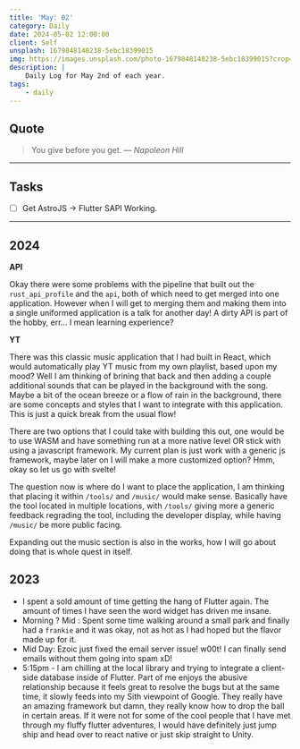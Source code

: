 ```yaml
---
title: 'May: 02'
category: Daily
date: 2024-05-02 12:00:00
client: Self
unsplash: 1679848148238-5ebc18399015
img: https://images.unsplash.com/photo-1679848148238-5ebc18399015?crop=entropy&cs=srgb&fm=jpg&ixid=MnwzNjM5Nzd8MHwxfHJhbmRvbXx8fHx8fHx8fDE2ODE3NDg2ODY&ixlib=rb-4.0.3&q=85
description: |
    Daily Log for May 2nd of each year.
tags:
    - daily
---
```




## Quote

> You give before you get.
> — <cite>Napoleon Hill</cite>

---

## Tasks

- [ ] Get AstroJS -> Flutter SAPI Working.

---

## 2024

**API**

Okay there were some problems with the pipeline that built out the `rust_api_profile` and the `api`, both of which need to get merged into one application.
However when I will get to merging them and making them into a single uniformed application is a talk for another day!
A dirty API is part of the hobby, err... I mean learning experience?

**YT**

There was this classic music application that I had built in React, which would automatically play YT music from my own playlist, based upon my mood?
Well I am thinking of brining that back and then adding a couple additional sounds that can be played in the background with the song.
Maybe a bit of the ocean breeze or a flow of rain in the background, there are some concepts and styles that I want to integrate with this application.
This is just a quick break from the usual flow!

There are two options that I could take with building this out, one would be to use WASM and have something run at a more native level OR stick with using a javascript framework.
My current plan is just work with a generic js framework, maybe later on I will make a more customized option? Hmm, okay so let us go with svelte!

The question now is where do I want to place the application, I am thinking that placing it within `/tools/` and `/music/` would make sense.
Basically have the tool located in multiple locations, with `/tools/` giving more a generic feedback regrading the tool, including the developer display, while having `/music/` be more public facing.

Expanding out the music section is also in the works, how I will go about doing that is whole quest in itself.

## 2023

- I spent a sold amount of time getting the hang of Flutter again. The amount of times I have seen the word widget has driven me insane.
- Morning ? Mid : Spent some time walking around a small park and finally had a `frankie` and it was okay, not as hot as I had hoped but the flavor made up for it. 
- Mid Day: Ezoic just fixed the email server issue! w00t! I can finally send emails without them going into spam xD!
- 5:15pm - I am chilling at the local library and trying to integrate a client-side database inside of Flutter. Part of me enjoys the abusive relationship because it feels great to resolve the bugs but at the same time, it slowly feeds into my Sith viewpoint of Google. They really have an amazing framework but damn, they really know how to drop the ball in certain areas. If it were not for some of the cool people that I have met through my fluffy flutter adventures, I would have definitely just jump ship and head over to react native or just skip straight to Unity.
